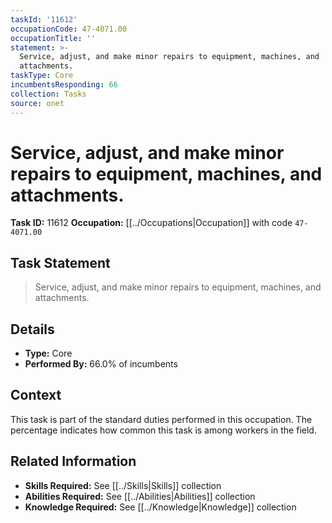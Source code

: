 ```yaml
---
taskId: '11612'
occupationCode: 47-4071.00
occupationTitle: ''
statement: >-
  Service, adjust, and make minor repairs to equipment, machines, and
  attachments.
taskType: Core
incumbentsResponding: 66
collection: Tasks
source: onet
---
```

# Service, adjust, and make minor repairs to equipment, machines, and attachments.

**Task ID:** 11612
**Occupation:** [[../Occupations|Occupation]] with code `47-4071.00`

## Task Statement

> Service, adjust, and make minor repairs to equipment, machines, and attachments.

## Details

- **Type:** Core
- **Performed By:** 66.0% of incumbents

## Context

This task is part of the standard duties performed in this occupation. The percentage indicates how common this task is among workers in the field.

## Related Information

- **Skills Required:** See [[../Skills|Skills]] collection
- **Abilities Required:** See [[../Abilities|Abilities]] collection
- **Knowledge Required:** See [[../Knowledge|Knowledge]] collection
